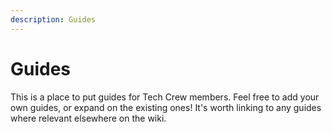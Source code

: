 ```yaml
---
description: Guides
---
```


# Guides

This is a place to put guides for Tech Crew members. Feel free to add your own guides, or expand on the existing ones!
It's worth linking to any guides where relevant elsewhere on the wiki.

<DocCardList />